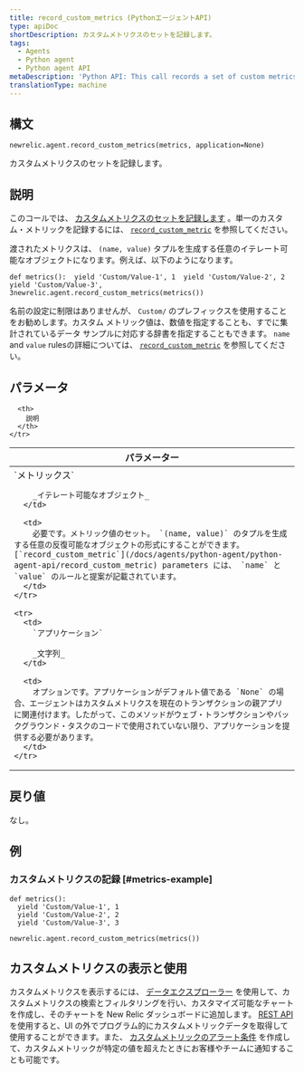 ```yaml
---
title: record_custom_metrics (PythonエージェントAPI)
type: apiDoc
shortDescription: カスタムメトリクスのセットを記録します。
tags:
  - Agents
  - Python agent
  - Python agent API
metaDescription: 'Python API: This call records a set of custom metrics.'
translationType: machine
---
```


## 構文

```
newrelic.agent.record_custom_metrics(metrics, application=None)
```

カスタムメトリクスのセットを記録します。

## 説明

このコールでは、 [カスタムメトリクスのセットを記録します](/docs/agents/manage-apm-agents/agent-data/custom-metrics) 。単一のカスタム・メトリックを記録するには、 [`record_custom_metric`](/docs/agents/python-agent/python-agent-api/record_custom_metric) を参照してください。

渡されたメトリクスは、 `(name, value)` タプルを生成する任意のイテレート可能なオブジェクトになります。例えば、以下のようになります。

```
def metrics():  yield 'Custom/Value-1', 1  yield 'Custom/Value-2', 2  yield 'Custom/Value-3', 3newrelic.agent.record_custom_metrics(metrics())
```

名前の設定に制限はありませんが、 `Custom/` のプレフィックスを使用することをお勧めします。カスタム メトリック値は、数値を指定することも、すでに集計されているデータ サンプルに対応する辞書を指定することもできます。 `name` and `value` rulesの詳細については、 [`record_custom_metric`](/docs/agents/python-agent/python-agent-api/record_custom_metric) を参照してください。

## パラメータ

<table>
  <thead>
    <tr>
      <th width="25%">
        パラメーター
      </th>

      <th>
        説明
      </th>
    </tr>
  </thead>

  <tbody>
    <tr>
      <td>
        `メトリックス`

        _イテレート可能なオブジェクト_
      </td>

      <td>
        必要です。メトリック値のセット。 `(name, value)` のタプルを生成する任意の反復可能なオブジェクトの形式にすることができます。 [`record_custom_metric`](/docs/agents/python-agent/python-agent-api/record_custom_metric) parameters には、 `name` と `value` のルールと提案が記載されています。
      </td>
    </tr>

    <tr>
      <td>
        `アプリケーション`

        _文字列_
      </td>

      <td>
        オプションです。アプリケーションがデフォルト値である `None` の場合、エージェントはカスタムメトリクスを現在のトランザクションの親アプリに関連付けます。したがって、このメソッドがウェブ・トランザクションやバックグラウンド・タスクのコードで使用されていない限り、アプリケーションを提供する必要があります。
      </td>
    </tr>
  </tbody>
</table>

## 戻り値

なし。

## 例

### カスタムメトリクスの記録 [#metrics-example]

```
def metrics():
  yield 'Custom/Value-1', 1
  yield 'Custom/Value-2', 2
  yield 'Custom/Value-3', 3

newrelic.agent.record_custom_metrics(metrics())
```

## カスタムメトリクスの表示と使用

カスタムメトリクスを表示するには、 [データエクスプローラー](/docs/query-your-data/explore-query-data/data-explorer/introduction-data-explorer) を使用して、カスタムメトリクスの検索とフィルタリングを行い、カスタマイズ可能なチャートを作成し、そのチャートを New Relic ダッシュボードに追加します。 [REST API](/docs/apis/rest-api-v2/requirements/new-relic-rest-api-v2-getting-started) を使用すると、UI の外でプログラム的にカスタムメトリックデータを取得して使用することができます。また、 [カスタムメトリックのアラート条件](/docs/alerts/new-relic-alerts/configuring-alert-policies/define-custom-metrics-alert-condition) を作成して、カスタムメトリックが特定の値を超えたときにお客様やチームに通知することも可能です。